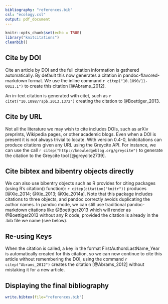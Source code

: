 ```yaml
---
bibliography: "references.bib"
csl: "ecology.csl"
output: pdf_document
---
```


```r
knitr::opts_chunk$set(echo = TRUE)
library("knitcitations")
cleanbib()
```

## Cite by DOI

Cite an article by DOI and the full citation information is gathered automatically. By default this now generates a citation in pandoc-flavored-markdown format. We use the inline command `r citep("10.1890/11-0011.1")` to create this citation [@Abrams_2012].

An in-text citation is generated with citet, such as `r citet("10.1098/rspb.2013.1372")` creating the citation to @Boettiger_2013.

## Cite by URL

Not all the literature we may wish to cite includes DOIs, such as arXiv preprints, Wikipedia pages, or other academic blogs. Even when a DOI is present it is not always trivial to locate. With version 0.4-0, knitcitations can produce citations given any URL using the Greycite API. For instance, we can use the call `r citep("http://knowledgeblog.org/greycite")` to generate the citation to the Greycite tool [@greycite2739].

## Cite bibtex and bibentry objects directly

We can also use bibentry objects such as R provides for citing packages (using R's citation() function): `r citep(citation("knitr"))` produces [@Xie_2014; @Xie_2013; @Xie_2014a]. Note that this package includes citations to three objects, and pandoc correctly avoids duplicating the author names. In pandoc mode, we can still use traditional pandoc-markdown citations like @Boettiger2013 which will render as @Boettiger2013 without any R code, provided the citation is already in the .bib file we name (see below).

## Re-using Keys

When the citation is called, a key in the format FirstAuthorsLastName_Year is automatically created for this citation, so we can now continue to cite this article without remembering the DOI, using the command `r citep("Abrams_2012")` creates the citation [@Abrams_2012] without mistaking it for a new article.

## Displaying the final bibliography

```r
write.bibtex(file="references.bib")
```

